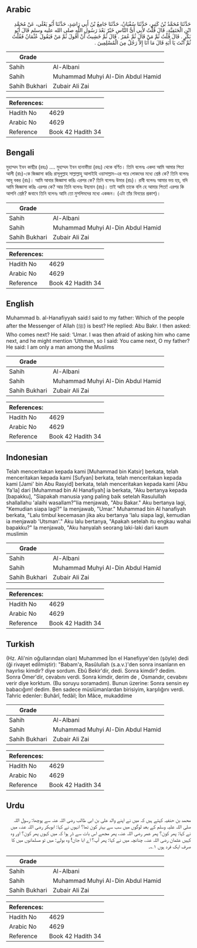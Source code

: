 ## Arabic


<div dir="rtl" lang="ar" style={{fontSize:'larger',backgroundColor:'#f8f9fa',padding:20}}>
حَدَّثَنَا مُحَمَّدُ بْنُ كَثِيرٍ، حَدَّثَنَا سُفْيَانُ، حَدَّثَنَا جَامِعُ بْنُ أَبِي رَاشِدٍ، حَدَّثَنَا أَبُو يَعْلَى، عَنْ مُحَمَّدِ ابْنِ الْحَنَفِيَّةِ، قَالَ قُلْتُ لأَبِي أَىُّ النَّاسِ خَيْرٌ بَعْدَ رَسُولِ اللَّهِ صلى الله عليه وسلم قَالَ أَبُو بَكْرٍ ‏.‏ قَالَ قُلْتُ ثُمَّ مَنْ قَالَ ثُمَّ عُمَرُ ‏.‏ قَالَ ثُمَّ خَشِيتُ أَنْ أَقُولَ ثُمَّ مَنْ فَيَقُولَ عُثْمَانُ فَقُلْتُ ثُمَّ أَنْتَ يَا أَبَةِ قَالَ مَا أَنَا إِلاَّ رَجُلٌ مِنَ الْمُسْلِمِينَ ‏.‏
</div>
<div style={{backgroundColor:'#f8f9fa',padding:20, marginBottom: 10}}><table> <thead> <tr> <th>Grade</th> <th></th> </tr> </thead> <tbody> <tr><td>Sahih</td><td>Al-Albani</td></tr><tr><td>Sahih</td><td>Muhammad Muhyi Al-Din Abdul Hamid</td></tr><tr><td>Sahih Bukhari</td><td>Zubair Ali Zai</td></tr></tbody></table><table> <thead> <tr> <th>References:</th> <th></th> </tr> </thead> <tbody><tr><td>Hadith No</td><td>4629</td></tr><tr><td>Arabic No</td><td>4629</td></tr><tr><td>Reference</td><td>Book 42 Hadith 34</td></tr></tbody></table></div>

## Bengali


<div dir="ltr" lang="bn" style={{fontSize:'larger',backgroundColor:'#f8f9fa',padding:20}}>
মুহাম্মদ ইবন কাছীর (রহঃ) .... মুহাম্মদ ইবন হানাফীয়া (রহঃ) থেকে বর্ণিত। তিনি বলেনঃ একদা আমি আমার পিতা আলী (রাঃ)-কে জিজ্ঞাসা করিঃ রাসূলুল্লাহ সাল্লাল্লাহু আলাইহি ওয়াসাল্লাম-এর পরে লোকদের মধ্যে শ্রেষ্ঠ কে? তিনি বলেনঃ আবূ বকর (রাঃ)। আমি আবার জিজ্ঞাসা করিঃ এরপর কে? তিনি বলেনঃ উমার (রাঃ)। রাবী বলেনঃ আমার ভয় হয়, যদি আমি জিজ্ঞাসা করিঃ এরপর কে? আর তিনি বলেনঃ উছমান (রাঃ)। তাই আমি তাকে বলি হে আমার পিতা! এরপর কি আপনি শ্রেষ্ঠ? জবাবে তিনি বলেনঃ আমি তো মুসলিমদের মধ্যে একজন। (এটা তাঁর বিনয়ের প্রকাশ)।
</div>
<div style={{backgroundColor:'#f8f9fa',padding:20, marginBottom: 10}}><table> <thead> <tr> <th>Grade</th> <th></th> </tr> </thead> <tbody> <tr><td>Sahih</td><td>Al-Albani</td></tr><tr><td>Sahih</td><td>Muhammad Muhyi Al-Din Abdul Hamid</td></tr><tr><td>Sahih Bukhari</td><td>Zubair Ali Zai</td></tr></tbody></table><table> <thead> <tr> <th>References:</th> <th></th> </tr> </thead> <tbody><tr><td>Hadith No</td><td>4629</td></tr><tr><td>Arabic No</td><td>4629</td></tr><tr><td>Reference</td><td>Book 42 Hadith 34</td></tr></tbody></table></div>

## English


<div dir="ltr" lang="en" style={{fontSize:'larger',backgroundColor:'#f8f9fa',padding:20}}>
Muhammad b. al-Hanafiyyah said:I said to my father: Which of the people after the Messenger of Allah (ﷺ) is best? He replied: Abu Bakr. I then asked: Who comes next? He said: ‘Umar. I was then afraid of asking him who came next, and he might mention ‘Uthman, so I said: You came next, O my father? He said: I am only a man among the Muslims
</div>
<div style={{backgroundColor:'#f8f9fa',padding:20, marginBottom: 10}}><table> <thead> <tr> <th>Grade</th> <th></th> </tr> </thead> <tbody> <tr><td>Sahih</td><td>Al-Albani</td></tr><tr><td>Sahih</td><td>Muhammad Muhyi Al-Din Abdul Hamid</td></tr><tr><td>Sahih Bukhari</td><td>Zubair Ali Zai</td></tr></tbody></table><table> <thead> <tr> <th>References:</th> <th></th> </tr> </thead> <tbody><tr><td>Hadith No</td><td>4629</td></tr><tr><td>Arabic No</td><td>4629</td></tr><tr><td>Reference</td><td>Book 42 Hadith 34</td></tr></tbody></table></div>

## Indonesian


<div dir="ltr" lang="id" style={{fontSize:'larger',backgroundColor:'#f8f9fa',padding:20}}>
Telah menceritakan kepada kami [Muhammad bin Katsir] berkata, telah menceritakan kepada kami [Sufyan] berkata, telah menceritakan kepada kami [Jami' bin Abu Rasyid] berkata, telah menceritakan kepada kami [Abu Ya'la] dari [Muhammad bin Al Hanafiyah] ia berkata, "Aku bertanya kepada [bapakku], "Siapakah manusia yang paling baik setelah Rasulullah shallallahu 'alaihi wasallam?"Iia menjawab, "Abu Bakar." Aku bertanya lagi, "Kemudian siapa lagi?" Ia menjawab, "Umar." Muhammad bin Al hanafiyah berkata, "Lalu timbul kecemasan jika aku bertanya 'lalu siapa lagi, kemudian ia menjawab 'Utsman'." Aku lalu bertanya, "Apakah setelah itu engkau wahai bapakku?" Ia menjawab, "Aku hanyalah seorang laki-laki dari kaum muslimin
</div>
<div style={{backgroundColor:'#f8f9fa',padding:20, marginBottom: 10}}><table> <thead> <tr> <th>Grade</th> <th></th> </tr> </thead> <tbody> <tr><td>Sahih</td><td>Al-Albani</td></tr><tr><td>Sahih</td><td>Muhammad Muhyi Al-Din Abdul Hamid</td></tr><tr><td>Sahih Bukhari</td><td>Zubair Ali Zai</td></tr></tbody></table><table> <thead> <tr> <th>References:</th> <th></th> </tr> </thead> <tbody><tr><td>Hadith No</td><td>4629</td></tr><tr><td>Arabic No</td><td>4629</td></tr><tr><td>Reference</td><td>Book 42 Hadith 34</td></tr></tbody></table></div>

## Turkish


<div dir="ltr" lang="tr" style={{fontSize:'larger',backgroundColor:'#f8f9fa',padding:20}}>
(Hz. Ali'nin oğullarından olan) Muhammed İbn el Hanefiyye'den (şöyle) dedi (ği rivayet edilmiştir): "Babam'a, Rasûlullah (s.a.v.)'den sonra insanların en hayırlısı kimdir? diye sordum. Ebû Bekir'dir, dedi. Sonra kimdir? dedim. Sonra Ömer'dir, cevabını verdi. Sonra kimdir, derim de , Osmandır, cevabını verir diye korktum. (Bu soruyu soramadım). Bunun üzerine: Sonra sensin ey babacığım! dedim. Ben sadece müslümanlardan birisiyim, karşılığını verdi. Tahric edenler: Buhârî, fedâil; İbn Mâce, mukaddime
</div>
<div style={{backgroundColor:'#f8f9fa',padding:20, marginBottom: 10}}><table> <thead> <tr> <th>Grade</th> <th></th> </tr> </thead> <tbody> <tr><td>Sahih</td><td>Al-Albani</td></tr><tr><td>Sahih</td><td>Muhammad Muhyi Al-Din Abdul Hamid</td></tr><tr><td>Sahih Bukhari</td><td>Zubair Ali Zai</td></tr></tbody></table><table> <thead> <tr> <th>References:</th> <th></th> </tr> </thead> <tbody><tr><td>Hadith No</td><td>4629</td></tr><tr><td>Arabic No</td><td>4629</td></tr><tr><td>Reference</td><td>Book 42 Hadith 34</td></tr></tbody></table></div>

## Urdu


<div dir="rtl" lang="ur" style={{fontSize:'larger',backgroundColor:'#f8f9fa',padding:20}}>
محمد بن حنفیہ کہتے ہیں کہ میں نے اپنے والد علی بن ابی طالب رضی اللہ عنہ سے پوچھا: رسول اللہ صلی اللہ علیہ وسلم کے بعد لوگوں میں سب سے بہتر کون تھا؟ انہوں نے کہا: ابوبکر رضی اللہ عنہ، میں نے کہا: پھر کون؟ پھر عمر رضی اللہ عنہ، پھر مجھے اس بات سے ڈر ہوا کہ میں کہوں پھر کون؟ اور وہ کہیں عثمان رضی اللہ عنہ، چنانچہ میں نے کہا: پھر آپ؟ اے ابا جان! وہ بولے: میں تو مسلمانوں میں کا صرف ایک فرد ہوں ۱؎۔
</div>
<div style={{backgroundColor:'#f8f9fa',padding:20, marginBottom: 10}}><table> <thead> <tr> <th>Grade</th> <th></th> </tr> </thead> <tbody> <tr><td>Sahih</td><td>Al-Albani</td></tr><tr><td>Sahih</td><td>Muhammad Muhyi Al-Din Abdul Hamid</td></tr><tr><td>Sahih Bukhari</td><td>Zubair Ali Zai</td></tr></tbody></table><table> <thead> <tr> <th>References:</th> <th></th> </tr> </thead> <tbody><tr><td>Hadith No</td><td>4629</td></tr><tr><td>Arabic No</td><td>4629</td></tr><tr><td>Reference</td><td>Book 42 Hadith 34</td></tr></tbody></table></div>